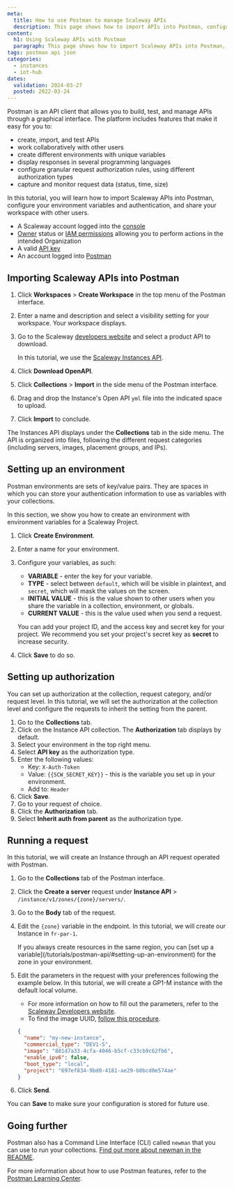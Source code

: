 ```yaml
---
meta:
  title: How to use Postman to manage Scaleway APIs
  description: This page shows how to import APIs into Postman, configure your environment variables and authentication, and share your workspace with other users. 
content:
  h1: Using Scaleway APIs with Postman
  paragraph: This page shows how to import Scaleway APIs into Postman, configure your environment variables and authentication, and share your workspace with other users.  
tags: postman api json
categories:
  - instances
  - iot-hub
dates:
  validation: 2024-03-27
  posted: 2022-03-24
---
```


Postman is an API client that allows you to build, test, and manage APIs through a graphical interface. The platform includes features that make it easy for you to: 
  - create, import, and test APIs
  - work collaboratively with other users
  - create different environments with unique variables
  - display responses in several programming languages
  - configure granular request authorization rules, using different authorization types
  - capture and monitor request data (status, time, size)

In this tutorial, you will learn how to import Scaleway APIs into Postman, configure your environment variables and authentication, and share your workspace with other users. 

<Macro id="requirements" />

- A Scaleway account logged into the [console](https://console.scaleway.com)
- [Owner](/identity-and-access-management/iam/concepts/#owner) status or [IAM permissions](/identity-and-access-management/iam/concepts/#permission) allowing you to perform actions in the intended Organization
- A valid [API key](/identity-and-access-management/iam/how-to/create-api-keys/)
- An account logged into [Postman](https://www.postman.com/postman-account/)

## Importing Scaleway APIs into Postman

1. Click **Workspaces** > **Create Workspace** in the top menu of the Postman interface.
    <Lightbox src="scaleway-postman-create-workspace.webp" />
2. Enter a name and description and select a visibility setting for your workspace. Your workspace displays.
3. Go to the Scaleway [developers website](https://www.scaleway.com/en/developers/) and select a product API to download. 

    In this tutorial, we use the [Scaleway Instances API](https://www.scaleway.com/en/developers/api/instance/).
4. Click **Download OpenAPI**.
    <Lightbox src="scaleway-postman-download-open-api.webp" />
5. Click **Collections** > **Import** in the side menu of the Postman interface.
    <Lightbox src="scaleway-postman-import.webp" />
6. Drag and drop the Instance's Open API `yml` file into the indicated space to upload. 
7. Click **Import** to conclude. 
  
  The Instances API displays under the **Collections** tab in the side menu. The API is organized into files, following the different request categories (including servers, images, placement groups, and IPs).

## Setting up an environment

Postman environments are sets of key/value pairs. They are spaces in which you can store your authentication information to use as variables with your collections.

In this section, we show you how to create an environment with environment variables for a Scaleway Project.

1. Click **Create Environment**. 
2. Enter a name for your environment. 
3. Configure your variables, as such:
    - **VARIABLE** - enter the key for your variable.
    - **TYPE** - select between `default`, which will be visible in plaintext, and `secret`, which will mask the values on the screen.
    - **INITIAL VALUE** - this is the value shown to other users when you share the variable in a collection, environment, or globals.
    - **CURRENT VALUE** - this is the value used when you send a request.

    You can add your project ID, and the access key and secret key for your project. We recommend you set your project's secret key as **secret** to increase security.

    <Lightbox src="scaleway-postman-add-variables.webp" />
4. Click **Save** to do so.

## Setting up authorization

You can set up authorization at the collection, request category, and/or request level. In this tutorial, we will set the authorization at the collection level and configure the requests to inherit the setting from the parent.

1. Go to the **Collections** tab.
2. Click on the Instance API collection. The **Authorization** tab displays by default.
    <Lightbox src="scalway-postman-authorization-display.webp" />
3. Select your environment in the top right menu.
    <Lightbox src="scaleway-postman-select-environment.webp" />
4. Select **API key** as the authorization type.
5. Enter the following values:
    - Key: `X-Auth-Token`
    - Value: `{{SCW_SECRET_KEY}}` - this is the variable you set up in your environment.
    - Add to: `Header`
6. Click **Save**.
7. Go to your request of choice.
8. Click the **Authorization** tab.
9. Select **Inherit auth from parent** as the authorization type.

## Running a request

In this tutorial, we will create an Instance through an API request operated with Postman.

1. Go to the **Collections** tab of the Postman interface.
2. Click the **Create a server** request under **Instance API** > `/instance/v1/zones/{zone}/servers/`.
3. Go to the **Body** tab of the request.
4. Edit the `{zone}` variable in the endpoint. In this tutorial, we will create our Instance in `fr-par-1`.
    <Lightbox src="scaleway-postman-endpoint.webp" />

    <Message type="tip">
      If you always create resources in the same region, you can [set up a variable](/tutorials/postman-api/#setting-up-an-environment) for the zone in your environment.
    </Message> 
5. Edit the parameters in the request with your preferences following the example below. In this tutorial, we will create a GP1-M instance with the default local volume.
    <Message type="note">
      - For more information on how to fill out the parameters, refer to the [Scaleway Developers website](https://www.scaleway.com/en/developers/api/instance/#path-instances-create-an-instance).
      - To find the image UUID, [follow this procedure](/faq/instances/#what-is-a-marketplace-image).
    </Message> 

    ```json
    {
      "name": "my-new-instance",
      "commercial_type": "DEV1-S",
      "image": "881d7a33-4cfa-4046-b5cf-c33cb9c62fb6",
      "enable_ipv6": false,
      "boot_type": "local",
      "project": "697ef834-9bd0-4181-ae29-b0bcd0e574ae"
    }
    ```
6. Click **Send**.
    <Lightbox src="scaleway-postman-response.webp" />

You can **Save** to make sure your configuration is stored for future use.

## Going further

Postman also has a Command Line Interface (CLI) called `newman` that you can use to run your collections. [Find out more about newman in the README](https://github.com/postmanlabs/newman).

For more information about how to use Postman features, refer to the [Postman Learning Center](https://learning.postman.com/docs/getting-started/introduction/).